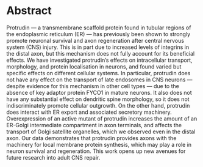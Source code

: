 # Abstract {.unnumbered #ABSTRACT}
\chaptermark{Abstract}

```{=latex}
\markboth{ABSTRACT}{}
```

Protrudin — a transmembrane scaffold protein found in tubular regions of the endoplasmic reticulum (ER) — has previously been shown to strongly promote neuronal survival and axon regeneration after central nervous system (CNS) injury.  This is in part due to increased levels of integrins in the distal axon, but this mechanism does not fully account for its beneficial effects.  We have investigated protrudin's effects on intracellular transport, morphology, and protein localisation in neurons, and found varied but specific effects on different cellular systems.  In particular, protrudin does not have any effect on the transport of late endosomes in CNS neurons — despite evidence for this mechanism in other cell types — due to the absence of key adaptor protein FYCO1 in mature neurons.  It also does not have any substantial effect on dendritic spine morphology, so it does not indiscriminately promote cellular outgrowth.  On the other hand, protrudin does interact with ER export and associated secretory machinery.  Overexpression of an active mutant of protrudin increases the amount of an ER-Golgi intermediate compartment in axon terminals, and affects the transport of Golgi satellite organelles, which we observed even in the distal axon.  Our data demonstrates that protrudin provides axons with the machinery for local membrane protein synthesis, which may play a role in neuron survival and regeneration.  This work opens up new avenues for future research into adult CNS repair.